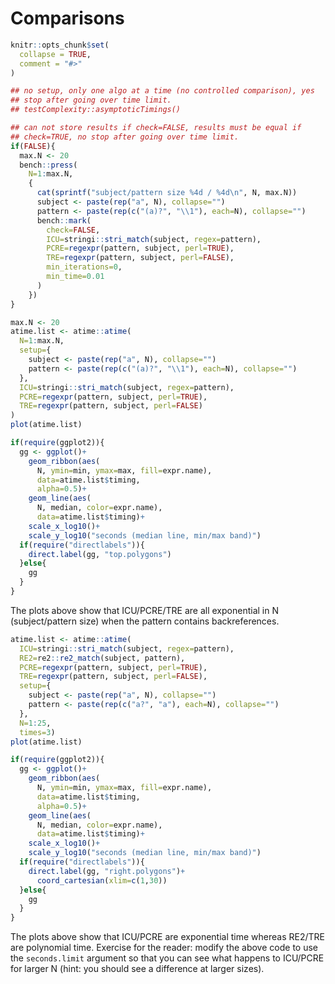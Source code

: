 <!--
%\VignetteEngine{knitr::knitr}
%\VignetteIndexEntry{Regular expression examples}
-->

# Comparisons

```r
knitr::opts_chunk$set(
  collapse = TRUE,
  comment = "#>"
)

## no setup, only one algo at a time (no controlled comparison), yes
## stop after going over time limit.
## testComplexity::asymptoticTimings()

## can not store results if check=FALSE, results must be equal if
## check=TRUE, no stop after going over time limit.
if(FALSE){
  max.N <- 20
  bench::press(
    N=1:max.N,
    {
      cat(sprintf("subject/pattern size %4d / %4d\n", N, max.N))
      subject <- paste(rep("a", N), collapse="")
      pattern <- paste(rep(c("(a)?", "\\1"), each=N), collapse="")
      bench::mark(
        check=FALSE,
        ICU=stringi::stri_match(subject, regex=pattern),
        PCRE=regexpr(pattern, subject, perl=TRUE),
        TRE=regexpr(pattern, subject, perl=FALSE),
        min_iterations=0,
        min_time=0.01
      )
    })
}

max.N <- 20
atime.list <- atime::atime(
  N=1:max.N,
  setup={
    subject <- paste(rep("a", N), collapse="")
    pattern <- paste(rep(c("(a)?", "\\1"), each=N), collapse="")
  },
  ICU=stringi::stri_match(subject, regex=pattern),
  PCRE=regexpr(pattern, subject, perl=TRUE),
  TRE=regexpr(pattern, subject, perl=FALSE)
)
plot(atime.list)

if(require(ggplot2)){
  gg <- ggplot()+
    geom_ribbon(aes(
      N, ymin=min, ymax=max, fill=expr.name),
      data=atime.list$timing,
      alpha=0.5)+
    geom_line(aes(
      N, median, color=expr.name),
      data=atime.list$timing)+
    scale_x_log10()+
    scale_y_log10("seconds (median line, min/max band)")
  if(require("directlabels")){
    direct.label(gg, "top.polygons")
  }else{
    gg
  }
}
```

The plots above show that ICU/PCRE/TRE are all exponential in N
(subject/pattern size) when the pattern contains backreferences.

```r
atime.list <- atime::atime(
  ICU=stringi::stri_match(subject, regex=pattern),
  RE2=re2::re2_match(subject, pattern),
  PCRE=regexpr(pattern, subject, perl=TRUE),
  TRE=regexpr(pattern, subject, perl=FALSE),
  setup={
    subject <- paste(rep("a", N), collapse="")
    pattern <- paste(rep(c("a?", "a"), each=N), collapse="")
  },
  N=1:25,
  times=3)
plot(atime.list)

if(require(ggplot2)){
  gg <- ggplot()+
    geom_ribbon(aes(
      N, ymin=min, ymax=max, fill=expr.name),
      data=atime.list$timing,
      alpha=0.5)+
    geom_line(aes(
      N, median, color=expr.name),
      data=atime.list$timing)+
    scale_x_log10()+
    scale_y_log10("seconds (median line, min/max band)")
  if(require("directlabels")){
    direct.label(gg, "right.polygons")+
      coord_cartesian(xlim=c(1,30))
  }else{
    gg
  }
}
```

The plots above show that ICU/PCRE are exponential time whereas
RE2/TRE are polynomial time. Exercise for the reader: modify the above
code to use the `seconds.limit` argument so that you can see what
happens to ICU/PCRE for larger N (hint: you should see a difference at
larger sizes).
